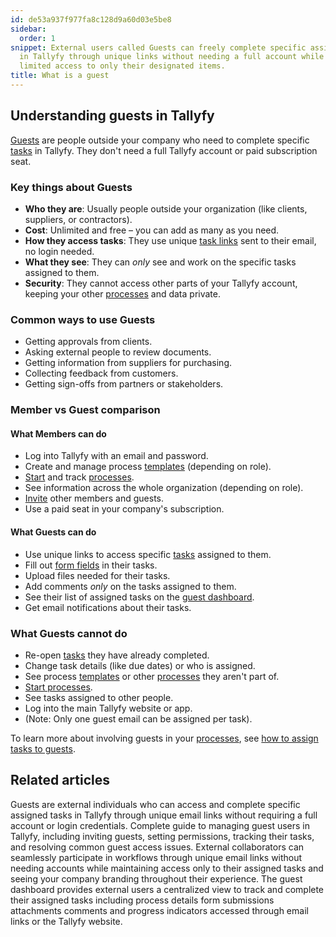 ```yaml
---
id: de53a937f977fa8c128d9a60d03e5be8
sidebar:
  order: 1
snippet: External users called Guests can freely complete specific assigned tasks
  in Tallyfy through unique links without needing a full account while maintaining
  limited access to only their designated items.
title: What is a guest
---
```


## Understanding guests in Tallyfy

[Guests](/products/pro/documenting/guests/) are people outside your company who need to complete specific [tasks](/products/pro/tracking-and-tasks/tasks/) in Tallyfy. They don't need a full Tallyfy account or paid subscription seat.

### Key things about Guests

- **Who they are**: Usually people outside your organization (like clients, suppliers, or contractors).
- **Cost**: Unlimited and free – you can add as many as you need.
- **How they access tasks**: They use unique [task links](/products/pro/documenting/guests/how-to-find-a-guest-task-link-in-tallyfy/) sent to their email, no login needed.
- **What they see**: They can *only* see and work on the specific tasks assigned to them.
- **Security**: They cannot access other parts of your Tallyfy account, keeping your other [processes](/products/pro/tracking-and-tasks/processes/) and data private.

### Common ways to use Guests

- Getting approvals from clients.
- Asking external people to review documents.
- Getting information from suppliers for purchasing.
- Collecting feedback from customers.
- Getting sign-offs from partners or stakeholders.

### Member vs Guest comparison

#### What Members can do
- Log into Tallyfy with an email and password.
- Create and manage process [templates](/products/pro/documenting/templates/) (depending on role).
- [Start](/products/pro/launching/) and track [processes](/products/pro/tracking-and-tasks/processes/).
- See information across the whole organization (depending on role).
- [Invite](/products/pro/documenting/members/how-to-invite-and-activate-members-on-tallyfy/) other members and guests.
- Use a paid seat in your company's subscription.

#### What Guests can do
- Use unique links to access specific [tasks](/products/pro/tracking-and-tasks/tasks/) assigned to them.
- Fill out [form fields](/products/pro/tracking-and-tasks/tasks/what-are-form-fields-in-tallyfy/) in their tasks.
- Upload files needed for their tasks.
- Add comments *only* on the tasks assigned to them.
- See their list of assigned tasks on the [guest dashboard](/products/pro/documenting/guests/how-can-guests-monitor-their-processes-on-tallyfy/).
- Get email notifications about their tasks.

### What Guests cannot do
- Re-open [tasks](/products/pro/tracking-and-tasks/tasks/) they have already completed.
- Change task details (like due dates) or who is assigned.
- See process [templates](/products/pro/documenting/templates/) or other [processes](/products/pro/tracking-and-tasks/processes/) they aren't part of.
- [Start processes](/products/pro/launching/).
- See tasks assigned to other people.
- Log into the main Tallyfy website or app.
- (Note: Only one guest email can be assigned per task).

To learn more about involving guests in your [processes](/products/pro/tracking-and-tasks/processes/), see [how to assign tasks to guests](/products/pro/documenting/guests/how-can-i-assign-tasks-to-guest-users-in-tallyfy/).


## Related articles
<CardGrid>
<LinkTitleCard header="<b>Documenting > Guests</b>" href="/products/pro/documenting/guests/" > Guests are external individuals who can access and complete specific assigned tasks in Tallyfy through unique email links without requiring a full account or login credentials. </LinkTitleCard>
<LinkTitleCard header="<b>Guests > Complete guide to guest user management</b>" href="/products/pro/documenting/guests/guest-user-guide/" > Complete guide to managing guest users in Tallyfy, including inviting guests, setting permissions, tracking their tasks, and resolving common guest access issues. </LinkTitleCard>
<LinkTitleCard header="<b>Features > Customer facing</b>" href="/products/pro/tutorials/features/customer-facing/" > External collaborators can seamlessly participate in workflows through unique email links without needing accounts while maintaining access only to their assigned tasks and seeing your company branding throughout their experience. </LinkTitleCard>
<LinkTitleCard header="<b>Guests > The guest view</b>" href="/products/pro/documenting/guests/how-can-guests-monitor-their-processes-on-tallyfy/" > The guest dashboard provides external users a centralized view to track and complete their assigned tasks including process details form submissions attachments comments and progress indicators accessed through email links or the Tallyfy website. </LinkTitleCard>
</CardGrid>
